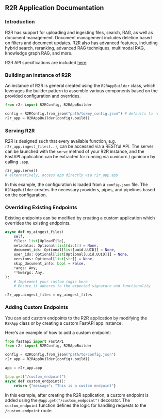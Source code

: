 ## R2R Application Documentation

### Introduction

R2R has support for uploading and ingesting files, search, RAG, as well as document management. Document management includes deletion based on filters and document updates. R2R also has advanced features, including hybrid search, reranking, advanced RAG techniques, multimodal RAG, knowledge graph RAG, and more.

R2R API specifications are included [here](/getting-started/r2r-api).

### Building an instance of R2R

An instance of R2R is general created using the `R2RAppBuilder` class, which leverages the builder pattern to assemble various components based on the provided configuration and overrides.

```python copy
from r2r import R2RConfig, R2RAppBuilder

config = R2RConfig.from_json("path/to/my_config.json") # defaults to `config.json` in R2R main
r2r_app = R2RAppBuilder(config).build()
```


### Serving R2R

R2R is designed such that every available function, e.g. `r2r_app.ingest_files(..)`, can be accessed via a RESTful API. The server can be launched with the `serve` method of your R2R instance, and the FastAPI application can be extracted for running via uuvicorn / gunicorn by calling `.app`.


```python copy
r2r_app.serve()
# alternatively, access app directly via r2r_app.app
```


In this example, the configuration is loaded from a `config.json` file. The `R2RAppBuilder` creates the necessary providers, pipes, and pipelines based on the configuration.

### Overriding Existing Endpoints

Existing endpoints can be modified by creating a custom application which overrides the existing endpoints.

```python copy
async def my_aingest_files(
    self,
    files: list[UploadFile],
    metadatas: Optional[list[dict]] = None,
    document_ids: Optional[list[uuid.UUID]] = None,
    user_ids: Optional[list[Optional[uuid.UUID]]] = None,
    versions: Optional[list[str]] = None,
    skip_document_info: bool = False,
    *args: Any,
    **kwargs: Any,
):
    # Implement your custom logic here
    # Ensure it adheres to the expected signature and functionality

r2r_app.aingest_files = my_aingest_files
```


### Adding Custom Endpoints

You can add custom endpoints to the R2R application by modifying the `R2RApp` class or by creating a custom FastAPI app instance.

Here's an example of how to add a custom endpoint:

```python copy
from fastapi import FastAPI
from r2r import R2RConfig, R2RAppBuilder

config = R2RConfig.from_json("path/to/config.json")
r2r_app = R2RAppBuilder(config).build()

app = r2r_app.app

@app.get("/custom_endpoint")
async def custom_endpoint():
    return {"message": "This is a custom endpoint"}
```

In this example, after creating the R2R application, a custom endpoint is added using the `@app.get("/custom_endpoint")` decorator. The `custom_endpoint` function defines the logic for handling requests to the `/custom_endpoint` route.

